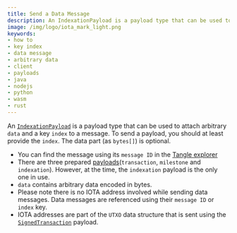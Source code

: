 ```yaml
---
title: Send a Data Message
description: An IndexationPayload is a payload type that can be used to attach arbitrary data and a key index to a message.
image: /img/logo/iota_mark_light.png
keywords:
- how to
- key index
- data message
- arbitrary data
- client
- payloads
- java
- nodejs
- python
- wasm
- rust
---
```


An [`IndexationPayload`](../key_concepts/messages_payloads_and_transactions.md#indexationpayload) is a payload type that can be used to attach arbitrary `data`
and a key `index` to a message. To send a payload, you should  at least provide the `index`. The data part
(as `bytes[]`) is optional.


<Tabs groupId="language">
  <TabItem value="java" label="Java">
    <JavaDataMessage />
  </TabItem>
  <TabItem value="nodejs" label="Nodejs">
    <NodejsGetDataMessage />
  </TabItem>
  <TabItem value="python" label="Python">
    <PythonGetDataMessage />
  </TabItem>
  <TabItem value="rust" label="Rust">
    <RustGetDataMessage />
  </TabItem>
  <TabItem value="wasm" label="Wasm">
    <WasmGetDataMessage />
  </TabItem>
</Tabs>


- You can find the message using its `message ID` in the
  [Tangle explorer](https://explorer.iota.org/devnet/message/8d4fa37be3c00691131c2c3e03e7b8b956c9118a2ce4be3a8597d51d82ed2de9)
- There are three prepared [payloads](../key_concepts/messages_payloads_and_transactions.md#corepayloads)(`transaction`, `milestone` and `indexation`). However, at the time, the `indexation`
  payload is the only one in use.
- `data` contains arbitrary data encoded in bytes.
- Please note there is no IOTA address involved while sending data messages. Data messages are referenced using their
  `message ID` or `index` key.
- IOTA addresses are part of the `UTXO` data structure that is sent using the [`SignedTransaction`](./../key_concepts/messages_payloads_and_transactions#signedtransaction)
  payload.
